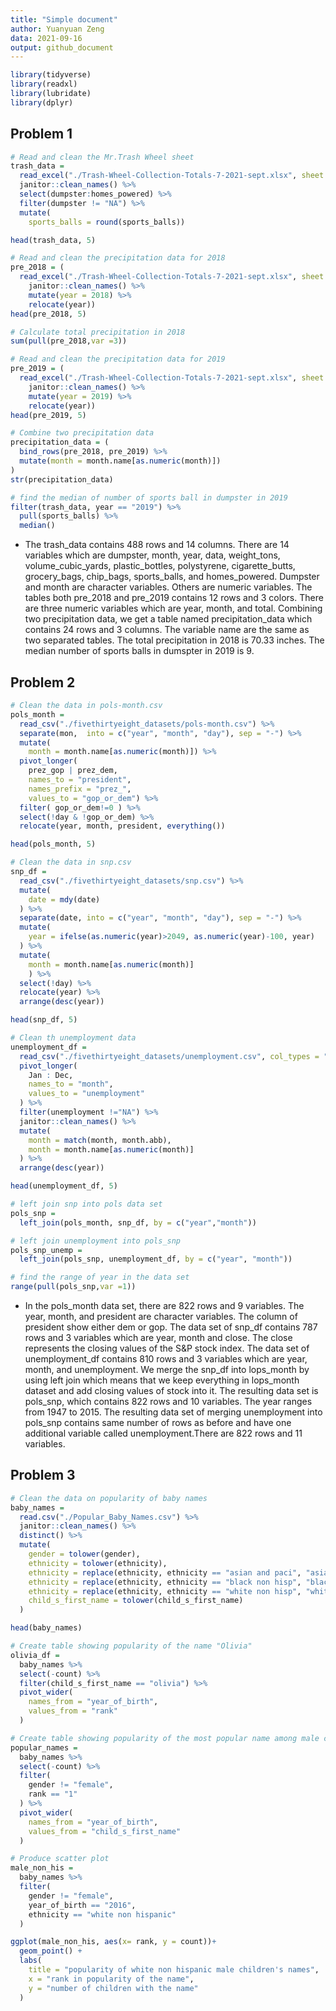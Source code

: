 ```yaml
---
title: "Simple document"
author: Yuanyuan Zeng
data: 2021-09-16
output: github_document
---
```

```r
library(tidyverse)
library(readxl)
library(lubridate)
library(dplyr)
```

## Problem 1

```r
# Read and clean the Mr.Trash Wheel sheet
trash_data = 
  read_excel("./Trash-Wheel-Collection-Totals-7-2021-sept.xlsx", sheet = "Mr. Trash Wheel") %>% 
  janitor::clean_names() %>% 
  select(dumpster:homes_powered) %>% 
  filter(dumpster != "NA") %>% 
  mutate(
    sports_balls = round(sports_balls))

head(trash_data, 5)
```

```r
# Read and clean the precipitation data for 2018
pre_2018 = (
  read_excel("./Trash-Wheel-Collection-Totals-7-2021-sept.xlsx", sheet = "2018 Precipitation", range = "A2:B14") %>% 
    janitor::clean_names() %>% 
    mutate(year = 2018) %>%  
    relocate(year))
head(pre_2018, 5)

# Calculate total precipitation in 2018
sum(pull(pre_2018,var =3))
```

```r
# Read and clean the precipitation data for 2019
pre_2019 = (
  read_excel("./Trash-Wheel-Collection-Totals-7-2021-sept.xlsx", sheet = "2019 Precipitation", range = "A2:B14") %>% 
    janitor::clean_names() %>% 
    mutate(year = 2019) %>% 
    relocate(year))
head(pre_2019, 5)

# Combine two precipitation data
precipitation_data = (
  bind_rows(pre_2018, pre_2019) %>% 
  mutate(month = month.name[as.numeric(month)])
)
str(precipitation_data)

# find the median of number of sports ball in dumpster in 2019
filter(trash_data, year == "2019") %>% 
  pull(sports_balls) %>% 
  median()
```

* The trash_data contains 488 rows and 14 columns. There are 14 variables which are dumpster, month, year, data, weight_tons, volume_cubic_yards, plastic_bottles, polystyrene, cigarette_butts, grocery_bags, chip_bags, sports_balls, and homes_powered. Dumpster and month are character variables. Others are numeric variables. The tables both pre_2018 and pre_2019 contains 12 rows and 3 colors. There are three numeric variables which are year, month, and total. Combining two precipitation data, we get a table named precipitation_data which contains 24 rows and 3 columns. The variable name are the same as two separated tables. The total precipitation in 2018 is 70.33 inches. The median number of sports balls in dumspter in 2019 is 9.

## Problem 2

```r
# Clean the data in pols-month.csv
pols_month = 
  read_csv("./fivethirtyeight_datasets/pols-month.csv") %>% 
  separate(mon,  into = c("year", "month", "day"), sep = "-") %>% 
  mutate(
    month = month.name[as.numeric(month)]) %>% 
  pivot_longer(
    prez_gop | prez_dem,
    names_to = "president",
    names_prefix = "prez_",
    values_to = "gop_or_dem") %>% 
  filter( gop_or_dem!=0 ) %>% 
  select(!day & !gop_or_dem) %>% 
  relocate(year, month, president, everything())

head(pols_month, 5)

# Clean the data in snp.csv
snp_df = 
  read_csv("./fivethirtyeight_datasets/snp.csv") %>% 
  mutate(
    date = mdy(date)
  ) %>% 
  separate(date, into = c("year", "month", "day"), sep = "-") %>% 
  mutate(
    year = ifelse(as.numeric(year)>2049, as.numeric(year)-100, year)
  ) %>% 
  mutate(
    month = month.name[as.numeric(month)]
    ) %>% 
  select(!day) %>% 
  relocate(year) %>% 
  arrange(desc(year))

head(snp_df, 5)

# Clean th unemployment data 
unemployment_df = 
  read_csv("./fivethirtyeight_datasets/unemployment.csv", col_types = "cdddddddddddd") %>% 
  pivot_longer(
    Jan : Dec,
    names_to = "month",
    values_to = "unemployment"
  ) %>% 
  filter(unemployment !="NA") %>% 
  janitor::clean_names() %>% 
  mutate(
    month = match(month, month.abb),
    month = month.name[as.numeric(month)]
  ) %>% 
  arrange(desc(year)) 

head(unemployment_df, 5)

# left join snp into pols data set
pols_snp =
  left_join(pols_month, snp_df, by = c("year","month"))

# left join unemployment into pols_snp 
pols_snp_unemp =
  left_join(pols_snp, unemployment_df, by = c("year", "month"))

# find the range of year in the data set
range(pull(pols_snp,var =1))
```

* In the pols_month data set, there are 822 rows and 9 variables. The year, month, and president are character variables. The column of president show either dem or gop. The data set of snp_df contains 787 rows and 3 variables which are year, month and close. The close represents the closing values of the S&P stock index. The data set of unemployment_df contains 810 rows and 3 variables which are year, month, and unemployment. We merge the snp_df into lops_month by using left join which means that we keep everything in lops_month dataset and add closing values of stock into it. The resulting data set is pols_snp, which contains 822 rows and 10 variables. The year ranges from 1947 to 2015. The resulting data set of merging unemployment into pols_snp contains same number of rows as before and have one additional variable called unemployment.There are 822 rows and 11 variables. 

## Problem 3

```r
# Clean the data on popularity of baby names
baby_names = 
  read.csv("./Popular_Baby_Names.csv") %>% 
  janitor::clean_names() %>%
  distinct() %>% 
  mutate(
    gender = tolower(gender),
    ethnicity = tolower(ethnicity),
    ethnicity = replace(ethnicity, ethnicity == "asian and paci", "asian and pacific islander"),
    ethnicity = replace(ethnicity, ethnicity == "black non hisp", "black non hispanic"),
    ethnicity = replace(ethnicity, ethnicity == "white non hisp", "white non hispanic"),
    child_s_first_name = tolower(child_s_first_name)
  )

head(baby_names)

# Create table showing popularity of the name "Olivia"
olivia_df =
  baby_names %>% 
  select(-count) %>% 
  filter(child_s_first_name == "olivia") %>% 
  pivot_wider(
    names_from = "year_of_birth",
    values_from = "rank"
  )

# Create table showing popularity of the most popular name among male children over time
popular_names =
  baby_names %>% 
  select(-count) %>% 
  filter(
    gender != "female",
    rank == "1"
  ) %>% 
  pivot_wider(
    names_from = "year_of_birth",
    values_from = "child_s_first_name"
  )

# Produce scatter plot
male_non_his =
  baby_names %>% 
  filter(
    gender != "female",
    year_of_birth == "2016",
    ethnicity == "white non hispanic"
  )

ggplot(male_non_his, aes(x= rank, y = count))+
  geom_point() +
  labs(
    title = "popularity of white non hispanic male children's names",
    x = "rank in popularity of the name",
    y = "number of children with the name"
  )
```


